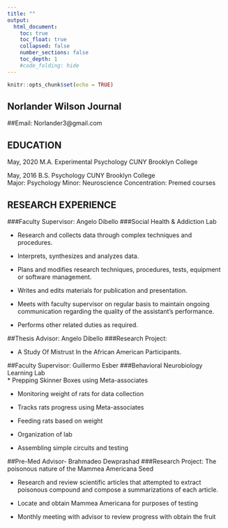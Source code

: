 ```yaml
---
title: ""
output:
  html_document:
    toc: true
    toc_float: true
    collapsed: false
    number_sections: false
    toc_depth: 1
    #code_folding: hide
---
```


```r
knitr::opts_chunk$set(echo = TRUE)
```

## Norlander Wilson Journal

##Email:
Norlander3@gmail.com

## EDUCATION
May, 2020 	M.A. Experimental Psychology 
		CUNY Brooklyn College 

May, 2016       B.S. Psychology 
		CUNY Brooklyn College	
		Major: Psychology 
		Minor: Neuroscience 
		Concentration: Premed courses 
		
## RESEARCH EXPERIENCE
###Faculty Supervisor: Angelo Dibello 
###Social Health & Addiction Lab

*	Research and collects data through complex techniques and procedures. 

*	Interprets, synthesizes and analyzes data. 

*	Plans and modifies research techniques, procedures, tests, equipment or software management. 

*	Writes and edits materials for publication and presentation. 

*	 Meets with faculty supervisor on regular basis to maintain ongoing communication regarding the quality of the assistant’s performance. 

*	Performs other related duties as required.


##Thesis Advisor: Angelo Dibello 
###Research Project:

*	 A Study Of Mistrust In the African American Participants. 


##Faculty Supervisor: Guillermo Esber 
###Behavioral Neurobiology Learning Lab                                                
*	Prepping Skinner Boxes using Meta-associates

*	Monitoring weight of rats for data collection

*	Tracks rats progress using Meta-associates 
*	Feeding rats based on weight 

*	Organization of lab

*	Assembling simple circuits and testing 


##Pre-Med Advisor- Brahmadeo Dewprashad 
###Research Project: The poisonous nature of the Mammea Americana Seed 

*	Research and review scientific articles that attempted to extract  poisonous compound and compose a summarizations of each article. 

*	Locate and obtain Mammea Americana for purposes of testing

*	Monthly meeting with advisor to review progress with obtain the fruit 

		

